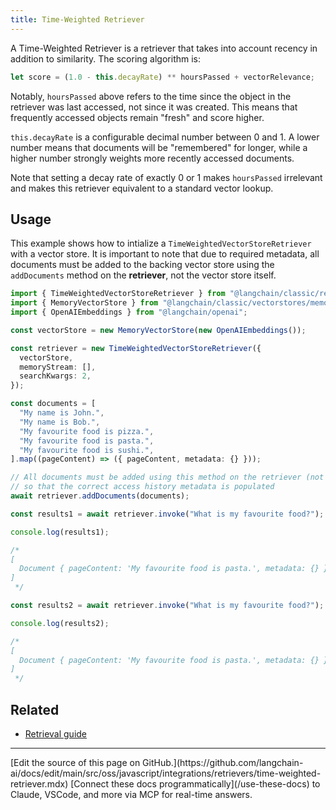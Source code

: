 ```yaml
---
title: Time-Weighted Retriever
---
```


A Time-Weighted Retriever is a retriever that takes into account recency in addition to similarity. The scoring algorithm is:

```typescript
let score = (1.0 - this.decayRate) ** hoursPassed + vectorRelevance;
```

Notably, `hoursPassed` above refers to the time since the object in the retriever was last accessed, not since it was created. This means that frequently accessed objects remain "fresh" and score higher.

`this.decayRate` is a configurable decimal number between 0 and 1. A lower number means that documents will be "remembered" for longer, while a higher number strongly weights more recently accessed documents.

Note that setting a decay rate of exactly 0 or 1 makes `hoursPassed` irrelevant and makes this retriever equivalent to a standard vector lookup.

## Usage

This example shows how to intialize a `TimeWeightedVectorStoreRetriever` with a vector store.
It is important to note that due to required metadata, all documents must be added to the backing vector store using the `addDocuments` method on the **retriever**, not the vector store itself.

```typescript
import { TimeWeightedVectorStoreRetriever } from "@langchain/classic/retrievers/time_weighted";
import { MemoryVectorStore } from "@langchain/classic/vectorstores/memory";
import { OpenAIEmbeddings } from "@langchain/openai";

const vectorStore = new MemoryVectorStore(new OpenAIEmbeddings());

const retriever = new TimeWeightedVectorStoreRetriever({
  vectorStore,
  memoryStream: [],
  searchKwargs: 2,
});

const documents = [
  "My name is John.",
  "My name is Bob.",
  "My favourite food is pizza.",
  "My favourite food is pasta.",
  "My favourite food is sushi.",
].map((pageContent) => ({ pageContent, metadata: {} }));

// All documents must be added using this method on the retriever (not the vector store!)
// so that the correct access history metadata is populated
await retriever.addDocuments(documents);

const results1 = await retriever.invoke("What is my favourite food?");

console.log(results1);

/*
[
  Document { pageContent: 'My favourite food is pasta.', metadata: {} }
]
 */

const results2 = await retriever.invoke("What is my favourite food?");

console.log(results2);

/*
[
  Document { pageContent: 'My favourite food is pasta.', metadata: {} }
]
 */
```

## Related

- [Retrieval guide](/oss/javascript/langchain/retrieval)

---

<Callout icon="pen-to-square" iconType="regular">
    [Edit the source of this page on GitHub.](https://github.com/langchain-ai/docs/edit/main/src/oss/javascript/integrations/retrievers/time-weighted-retriever.mdx)
</Callout>
<Tip icon="terminal" iconType="regular">
    [Connect these docs programmatically](/use-these-docs) to Claude, VSCode, and more via MCP for    real-time answers.
</Tip>

